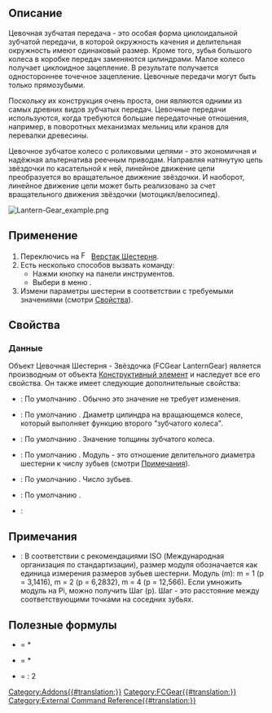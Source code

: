 <languages/>

{{Docnav/ru
|[[FCGear_TimingGear/ru|Распределительная Шестерня]] 
|[[FCGear_HypoCycloidGear/ru|ГипоЦиклоидная Шестерня]]
|[[FCGear_Workbench/ru|Шестерня]]
|IconL=FCGear_TimingGear.svg
|IconR=FCGear_HypoCycloidGear.svg
|IconC=FCGear_workbench_icon.svg
}}

{{GuiCommand/ru
|Name=FCGear LanternGear
|Name/ru=Шестерня Цевочная Шестерня - Звёздочка
|MenuLocation=Шестерня → Цевочная Шестерня - Звёздочка
|Workbenches=[[FCGear_Workbench/ru|Шестерня]]
|Shortcut=Нет
|Version=v0.16
|SeeAlso=
}}

<span id="Description"></span>
== Описание ==

Цевочная зубчатая передача - это особая форма циклоидальной зубчатой передачи, в которой окружность качения и делительная окружность имеют одинаковый размер. Кроме того, зубья большого колеса в коробке передач заменяются цилиндрами. Малое колесо получает циклоидное зацепление. В результате получается одностороннее точечное зацепление. Цевочные передачи могут быть только прямозубыми.

Поскольку их конструкция очень проста, они являются одними из самых древних видов зубчатых передач. Цевочные передачи используются, когда требуются большие передаточные отношения, например, в поворотных механизмах мельниц или кранов для перевалки древесины.

Цевочное зубчатое колесо с роликовыми цепями - это экономичная и надёжная альтернатива реечным приводам. Направляя натянутую цепь звёздочки по касательной к ней, линейное движение цепи преобразуется во вращательное движение звёздочки. И наоборот, линейное движение цепи может быть реализовано за счет вращательного движения звёздочки (мотоцикл/велосипед).

[[File:Lantern-Gear_example.png]]
{{Caption|Выше: Цевочная Шестерня - Звёздочка}}

<span id="Usage"></span>
== Применение ==

# Переключись на [[Image:FCGear_workbench_icon.svg|16px]] [[FCGear_Workbench/ru|Верстак Шестерня]].
# Есть несколько способов вызвать команду:
#* Нажми кнопку {{Button|[[File:FCGear_LanternGear.svg|16px]] [[FCGear_LanternGear/ru|Цевочная Шестерня - Звёздочка]]}} на панели инструментов.
#* Выбери в меню {{MenuCommand|Шестерня → [[File:FCGear_LanternGear.svg|16px]] Цевочная Шестерня - Звёздочка}}.
# Измени параметры шестерни в соответствии с требуемыми значениями (смотри [[#Properties|Свойства]]).

<span id="Properties"></span>
== Свойства ==

<span id="Data"></span>
=== Данные ===

Объект Цевочная Шестерня - Звёздочка (FCGear LanternGear) является производным от объекта [[Part_Feature/ru|Конструктивный элемент]] и наследует все его свойства. Он также имеет следующие дополнительные свойства:

{{Properties_Title|accuracy - детализация}}

* {{PropertyData|num_profiles - число_профилей|Целое число}}: По умолчанию {{Value|10}}. Обычно это значение не требует изменения.

{{Properties_Title|base - базовые}}

* {{PropertyData|bolt_radius - радиус_втулки|Длина}}: По умолчанию {{Value|1 мм}}. Диаметр цилиндра на вращающемся колесе, который выполняет функцию второго "зубчатого колеса".
* {{PropertyData|height - высота|Длина}}: По умолчанию {{Value|5 мм}}. Значение толщины зубчатого колеса.
* {{PropertyData|module - модуль|Длина}}: По умолчанию {{Value|1 мм}}. Модуль - это отношение делительного диаметра шестерни к числу зубьев (смотри [[#Notes|Примечания]]).

{{Properties_Title|gear_parameter - параметры_звёздочки}}

* {{PropertyData|teeth - число_зубьев|Целое число}}: По умолчанию {{Value|15}}. Число зубьев.

{{Properties_Title|tolerance - допуск}}

* {{PropertyData|head - головка|С плавающей точкой}}: По умолчанию {{Value|0}}.

{{Properties_Title|version - версия}}

* {{PropertyData|version - версия|Строка}}:

<span id="Notes"></span>
== Примечания ==

* {{Emphasis|module - модуль}}: В соответствии с рекомендациями ISO (Международная организация по стандартизации), размер модуля обозначается как единица измерения размеров зубьев шестерни. Модуль (m): m = 1 (p = 3,1416), m = 2 (p = 6,2832), m = 4 (p = 12,566). Если умножить модуль на Pi, можно получить Шаг (p). Шаг - это расстояние между соответствующими точками на соседних зубьях.

<span id="Useful_formulas"></span>
==Полезные формулы==

* {{Emphasis|внешний_диаметр}} = {{Emphasis|модуль}} * {{Emphasis|(число_зубьев +2)}}
* {{Emphasis|диаметр_шага}} = {{Emphasis|модуль}} * {{Emphasis|число_зубьев}}
* {{Emphasis|межосевое_расстояние}} = {{Emphasis|диаметр_шага (колеса_1 + 2)}} : 2


{{Docnav/ru
|[[FCGear_TimingGear/ru|Распределительная Шестерня]] 
|[[FCGear_HypoCycloidGear/ru|ГипоЦиклоидная Шестерня]]
|[[FCGear_Workbench/ru|Шестерня]]
|IconL=FCGear_TimingGear.svg
|IconR=FCGear_HypoCycloidGear.svg
|IconC=FCGear_workbench_icon.svg
}}

[[Category:Addons{{#translation:}}]]
[[Category:FCGear{{#translation:}}]]
[[Category:External Command Reference{{#translation:}}]]